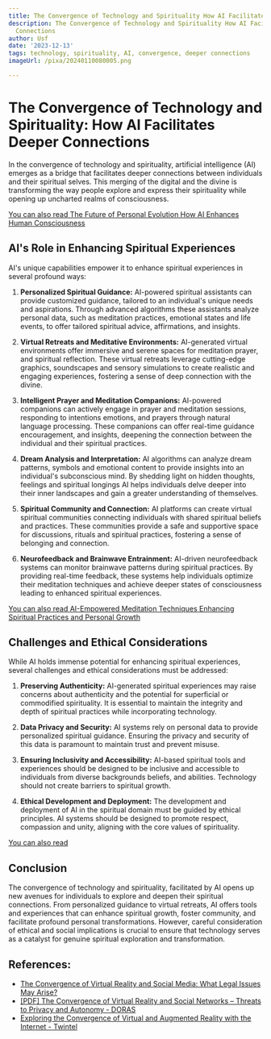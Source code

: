 ```yaml
---
title: The Convergence of Technology and Spirituality How AI Facilitates Deeper Connections
description: The Convergence of Technology and Spirituality How AI Facilitates Deeper
  Connections
author: Usf
date: '2023-12-13'
tags: technology, spirituality, AI, convergence, deeper connections
imageUrl: /pixa/20240110080005.png

---
```

# The Convergence of Technology and Spirituality: How AI Facilitates Deeper Connections

In the convergence of technology and spirituality, artificial intelligence (AI) emerges as a bridge that facilitates deeper connections between individuals and their spiritual selves. This  merging of the digital and the divine  is transforming the way people explore and express their spirituality while opening up uncharted realms of consciousness.

[You can also read The  Future of Personal Evolution How AI Enhances Human Consciousness](The%20Future%20of%20Personal%20Evolution%20How%20AI%20Enhances%20Human%20Consciousness)


## AI's Role in Enhancing Spiritual Experiences

AI's unique capabilities empower it to enhance spiritual experiences in  several  profound ways:

1. **Personalized Spiritual Guidance:** AI-powered spiritual assistants can provide customized  guidance, tailored to an  individual's  unique needs and  aspirations. Through advanced algorithms these assistants analyze personal data, such as meditation practices, emotional states and life events, to offer tailored spiritual advice, affirmations, and insights.

2.  **Virtual Retreats and Meditative  Environments:** AI-generated virtual environments offer immersive  and serene spaces for meditation prayer, and spiritual reflection. These virtual retreats leverage cutting-edge graphics, soundscapes and sensory simulations to create realistic and engaging experiences, fostering a sense of deep connection  with  the  divine.

3. **Intelligent Prayer and Meditation Companions:** AI-powered companions can actively engage  in prayer  and meditation sessions, responding to intentions emotions, and  prayers through natural language processing. These companions can offer real-time guidance encouragement, and insights, deepening the connection between the individual and their spiritual practices.

4. **Dream Analysis and  Interpretation:** AI algorithms can analyze dream patterns, symbols and emotional content to  provide insights into an individual's subconscious mind. By shedding light on hidden thoughts, feelings and spiritual longings  AI helps individuals delve deeper into their inner landscapes and gain a greater  understanding of  themselves.

5. **Spiritual Community and Connection:** AI platforms can create virtual spiritual communities connecting  individuals with shared spiritual beliefs and practices. These communities provide a safe and supportive  space for discussions, rituals and spiritual practices, fostering a sense of belonging and connection.

6. **Neurofeedback and Brainwave  Entrainment:** AI-driven neurofeedback systems can monitor brainwave patterns during spiritual practices. By providing real-time feedback, these systems help individuals  optimize their meditation techniques and achieve deeper states of consciousness  leading to enhanced spiritual experiences.

[You can also read AI-Empowered Meditation  Techniques Enhancing Spiritual Practices and  Personal Growth](AI-Empowered%20Meditation%20Techniques%20Enhancing%20Spiritual%20Practices%20and%20Personal%20Growth)


## Challenges and Ethical  Considerations

While AI holds immense potential  for enhancing spiritual experiences, several challenges and ethical considerations  must be addressed:

1.  **Preserving Authenticity:**  AI-generated spiritual experiences may raise concerns about authenticity and the potential for superficial  or  commodified spirituality. It is essential to maintain  the integrity and depth of spiritual practices while incorporating technology.

2.  **Data  Privacy and Security:** AI systems rely on personal data to  provide personalized spiritual guidance. Ensuring the privacy  and security of this data is  paramount to maintain trust and prevent misuse.

3. **Ensuring Inclusivity and Accessibility:**  AI-based spiritual tools and experiences should be designed  to be inclusive and accessible to individuals from diverse backgrounds beliefs, and abilities. Technology should not create barriers to spiritual  growth.

4. **Ethical Development and Deployment:** The development and deployment of AI in the spiritual domain  must be guided by ethical principles. AI systems should  be designed to promote respect, compassion  and unity, aligning with the core values of spirituality.

[You can also  read  ]()


## Conclusion

The convergence of technology and spirituality, facilitated by AI opens  up new avenues for individuals to explore and deepen their spiritual  connections. From personalized guidance to virtual retreats,  AI offers tools and experiences that can enhance spiritual growth, foster community, and  facilitate profound personal transformations. However, careful consideration of ethical and social  implications is  crucial  to ensure that technology serves as a catalyst for genuine spiritual exploration and transformation.

## References:
- [The Convergence of Virtual Reality and Social Media: What Legal Issues May Arise?](https://vrvoice.co/convergence-virtual-reality-social-media-legal-issues-may-arise/)
- [[PDF] The Convergence of Virtual Reality and Social Networks – Threats to Privacy and Autonomy - DORAS](https://doras.dcu.ie/20397/1/The_Convergence_of_Virtual_Reality_and_Social_Networks_%E2%80%93_Threats_to_Privacy_and_Autonomy.pdf)
- [Exploring the Convergence of Virtual and Augmented Reality with the Internet - Twintel](https://www.twintel.net/technology/exploring-the-convergence-of-virtual-and-augmented-reality-with-the-internet/)
